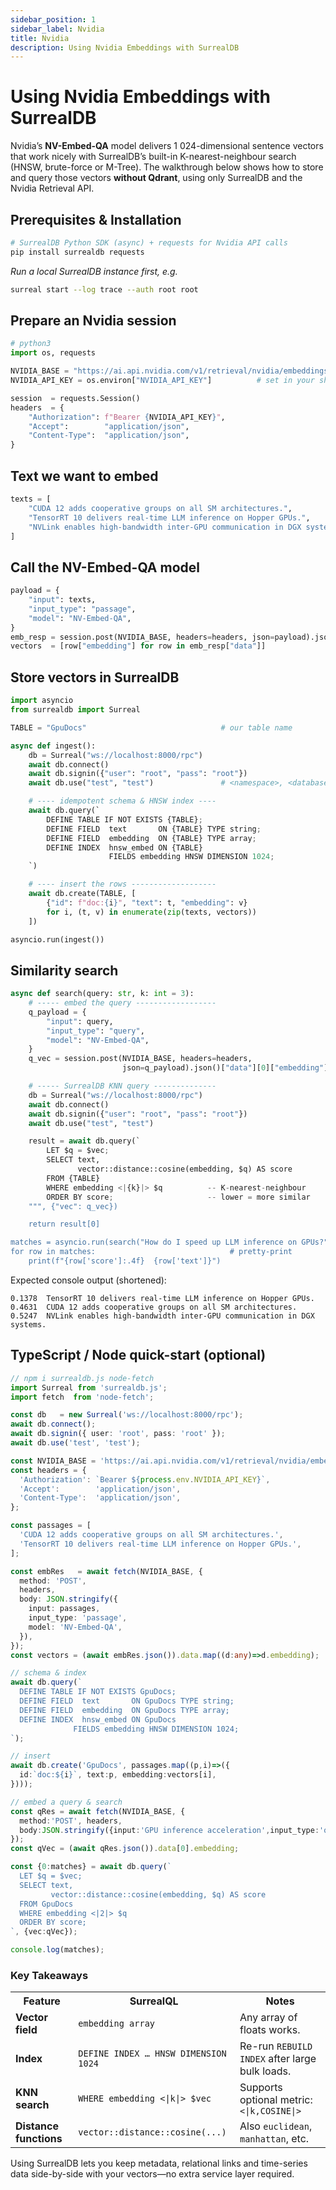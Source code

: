 ```yaml
---
sidebar_position: 1
sidebar_label: Nvidia
title: Nvidia
description: Using Nvidia Embeddings with SurrealDB
---
```



# Using Nvidia Embeddings with **SurrealDB**

Nvidia’s **NV-Embed-QA** model delivers 1 024-dimensional sentence vectors that work nicely with SurrealDB’s built-in K-nearest-neighbour search (HNSW, brute-force or M-Tree). The walkthrough below shows how to store and query those vectors **without Qdrant**, using only SurrealDB and the Nvidia Retrieval API.

## Prerequisites & Installation

```bash
# SurrealDB Python SDK (async) + requests for Nvidia API calls
pip install surrealdb requests
```

*Run a local SurrealDB instance first, e.g.*

```bash
surreal start --log trace --auth root root
```

## Prepare an Nvidia session

```python
# python3
import os, requests

NVIDIA_BASE = "https://ai.api.nvidia.com/v1/retrieval/nvidia/embeddings"
NVIDIA_API_KEY = os.environ["NVIDIA_API_KEY"]          # set in your shell

session  = requests.Session()
headers  = {
    "Authorization": f"Bearer {NVIDIA_API_KEY}",
    "Accept":        "application/json",
    "Content-Type":  "application/json",
}
```

## Text we want to embed 

```python
texts = [
    "CUDA 12 adds cooperative groups on all SM architectures.",
    "TensorRT 10 delivers real-time LLM inference on Hopper GPUs.",
    "NVLink enables high-bandwidth inter-GPU communication in DGX systems.",
]
```

## Call the NV-Embed-QA model

```python
payload = {
    "input": texts,
    "input_type": "passage",
    "model": "NV-Embed-QA",
}
emb_resp = session.post(NVIDIA_BASE, headers=headers, json=payload).json()
vectors  = [row["embedding"] for row in emb_resp["data"]]
```

## Store vectors in SurrealDB

```python
import asyncio
from surrealdb import Surreal

TABLE = "GpuDocs"                              # our table name

async def ingest():
    db = Surreal("ws://localhost:8000/rpc")
    await db.connect()
    await db.signin({"user": "root", "pass": "root"})
    await db.use("test", "test")               # <namespace>, <database>

    # ---- idempotent schema & HNSW index ----
    await db.query(`
        DEFINE TABLE IF NOT EXISTS {TABLE};
        DEFINE FIELD  text       ON {TABLE} TYPE string;
        DEFINE FIELD  embedding  ON {TABLE} TYPE array;
        DEFINE INDEX  hnsw_embed ON {TABLE}
                      FIELDS embedding HNSW DIMENSION 1024;
    `)

    # ---- insert the rows -------------------
    await db.create(TABLE, [
        {"id": f"doc:{i}", "text": t, "embedding": v}
        for i, (t, v) in enumerate(zip(texts, vectors))
    ])

asyncio.run(ingest())
```

## Similarity search

```python
async def search(query: str, k: int = 3):
    # ----- embed the query ------------------
    q_payload = {
        "input": query,
        "input_type": "query",
        "model": "NV-Embed-QA",
    }
    q_vec = session.post(NVIDIA_BASE, headers=headers,
                         json=q_payload).json()["data"][0]["embedding"]

    # ----- SurrealDB KNN query --------------
    db = Surreal("ws://localhost:8000/rpc")
    await db.connect()
    await db.signin({"user": "root", "pass": "root"})
    await db.use("test", "test")

    result = await db.query(`
        LET $q = $vec;
        SELECT text,
               vector::distance::cosine(embedding, $q) AS score
        FROM {TABLE}
        WHERE embedding <|{k}|> $q          -- K-nearest-neighbour
        ORDER BY score;                     -- lower = more similar
    """, {"vec": q_vec})

    return result[0]

matches = asyncio.run(search("How do I speed up LLM inference on GPUs?"))
for row in matches:                              # pretty-print
    print(f"{row['score']:.4f}  {row['text']}")
```

Expected console output (shortened):

```
0.1378  TensorRT 10 delivers real-time LLM inference on Hopper GPUs.
0.4631  CUDA 12 adds cooperative groups on all SM architectures.
0.5247  NVLink enables high-bandwidth inter-GPU communication in DGX systems.
```


## TypeScript / Node quick-start (optional)

```ts
// npm i surrealdb.js node-fetch
import Surreal from 'surrealdb.js';
import fetch  from 'node-fetch';

const db   = new Surreal('ws://localhost:8000/rpc');
await db.connect();
await db.signin({ user: 'root', pass: 'root' });
await db.use('test', 'test');

const NVIDIA_BASE = 'https://ai.api.nvidia.com/v1/retrieval/nvidia/embeddings';
const headers = {
  'Authorization': `Bearer ${process.env.NVIDIA_API_KEY}`,
  'Accept':        'application/json',
  'Content-Type':  'application/json',
};

const passages = [
  'CUDA 12 adds cooperative groups on all SM architectures.',
  'TensorRT 10 delivers real-time LLM inference on Hopper GPUs.',
];

const embRes   = await fetch(NVIDIA_BASE, {
  method: 'POST',
  headers,
  body: JSON.stringify({
    input: passages,
    input_type: 'passage',
    model: 'NV-Embed-QA',
  }),
});
const vectors = (await embRes.json()).data.map((d:any)=>d.embedding);

// schema & index
await db.query(`
  DEFINE TABLE IF NOT EXISTS GpuDocs;
  DEFINE FIELD  text       ON GpuDocs TYPE string;
  DEFINE FIELD  embedding  ON GpuDocs TYPE array;
  DEFINE INDEX  hnsw_embed ON GpuDocs
              FIELDS embedding HNSW DIMENSION 1024;
`);

// insert
await db.create('GpuDocs', passages.map((p,i)=>({
  id:`doc:${i}`, text:p, embedding:vectors[i],
})));

// embed a query & search
const qRes = await fetch(NVIDIA_BASE, {
  method:'POST', headers,
  body:JSON.stringify({input:'GPU inference acceleration',input_type:'query',model:'NV-Embed-QA'}),
});
const qVec = (await qRes.json()).data[0].embedding;

const {0:matches} = await db.query(`
  LET $q = $vec;
  SELECT text,
         vector::distance::cosine(embedding, $q) AS score
  FROM GpuDocs
  WHERE embedding <|2|> $q
  ORDER BY score;
`, {vec:qVec});

console.log(matches);
```

### Key Takeaways

<table>
  <tr>
    <th>Feature</th>
    <th>SurrealQL</th>
    <th>Notes</th>
  </tr>
  <tr>
    <td><strong>Vector field</strong></td>
    <td><code>embedding array</code></td>
    <td>Any array of floats works.</td>
  </tr>
  <tr>
    <td><strong>Index</strong></td>
    <td><code>DEFINE INDEX … HNSW DIMENSION 1024</code></td>
    <td>Re-run <code>REBUILD INDEX</code> after large bulk loads.</td>
  </tr>
  <tr>
    <td><strong>KNN search</strong></td>
    <td><code>WHERE embedding &lt;|k|&gt; $vec</code></td>
    <td>Supports optional metric: <code>&lt;|k,COSINE|&gt;</code></td>
  </tr>
  <tr>
    <td><strong>Distance functions</strong></td>
    <td><code>vector::distance::cosine(...)</code></td>
    <td>Also <code>euclidean</code>, <code>manhattan</code>, etc.</td>
  </tr>
</table>

Using SurrealDB lets you keep metadata, relational links and time-series data side-by-side with your vectors—no extra service layer required.

